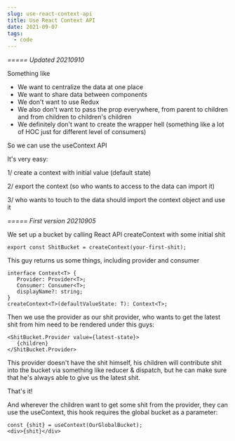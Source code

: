 ```yaml
---
slug: use-react-context-api
title: Use React Context API
date: 2021-09-07
tags:
  - code
---
```

*\===== Updated 20210910*

Something like

* We want to centralize the data at one place
* We want to share data between components
* We don't want to use Redux
* We also don't want to pass the prop everywhere, from parent to children and from children to children's children
* We definitely don't want to create the wrapper hell (something like a lot of HOC just for different level of consumers)

So we can use the useContext API

It's very easy:

1/ create a context with initial value (default state)

2/ export the context (so who wants to access to the data can import it)

3/ who wants to touch to the data should import the context object and use it

*\===== First version 20210905*

We set up a bucket by calling React API createContext with some initial shit

```
export const ShitBucket = createContext(your-first-shit);
```

This guy returns us some things, including provider and consumer

```
interface Context<T> {
   Provider: Provider<T>;
   Consumer: Consumer<T>;
   displayName?: string;
}
createContext<T>(defaultValueState: T): Context<T>;
```

Then we use the provider as our shit provider, who wants to get the latest shit from him need to be rendered under this guys:

```
<ShitBucket.Provider value={latest-state}>
   {children}
</ShitBucket.Provider>
```

This provider doesn't have the shit himself, his children will contribute shit into the bucket via something like reducer & dispatch, but he can make sure that he's always able to give us the latest shit.

That's it!

And wherever the children want to get some shit from the provider, they can use the useContext, this hook requires the global bucket as a parameter:

```
const {shit} = useContext(OurGlobalBucket);
<div>{shit}</div>
```